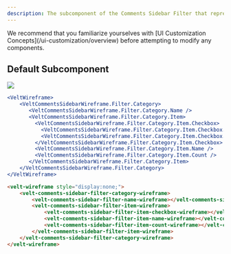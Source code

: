 ```yaml
---
description: The subcomponent of the Comments Sidebar Filter that represents the Category
---
```


<Note>
We recommend that you familiarize yourselves with [UI Customization Concepts](/ui-customization/overview) before attempting to modify any components.
</Note>



## Default Subcomponent

![](/images/customization/filter-category.png)
<RequestExample>
```jsx React / Next.js
<VeltWireframe>
    <VeltCommentsSidebarWireframe.Filter.Category>
       <VeltCommentsSidebarWireframe.Filter.Category.Name />
       <VeltCommentsSidebarWireframe.Filter.Category.Item>
         <VeltCommentsSidebarWireframe.Filter.Category.Item.Checkbox>
           <VeltCommentsSidebarWireframe.Filter.Category.Item.Checkbox.Checked />
           <VeltCommentsSidebarWireframe.Filter.Category.Item.Checkbox.Unchecked />
         </VeltCommentsSidebarWireframe.Filter.Category.Item.Checkbox>
         <VeltCommentsSidebarWireframe.Filter.Category.Item.Name />
         <VeltCommentsSidebarWireframe.Filter.Category.Item.Count />
       </VeltCommentsSidebarWireframe.Filter.Category.Item>
    </VeltCommentsSidebarWireframe.Filter.Category>
</VeltWireframe>
```


```HTML HTML
<velt-wireframe style="display:none;">
    <velt-comments-sidebar-filter-category-wireframe>
        <velt-comments-sidebar-filter-name-wireframe></velt-comments-sidebar-filter-name-wireframe>
        <velt-comments-sidebar-filter-item-wireframe>
            <velt-comments-sidebar-filter-item-checkbox-wireframe></velt-comments-sidebar-filter-item-checkbox-wireframe>
            <velt-comments-sidebar-filter-item-name-wireframe></velt-comments-sidebar-filter-item-name-wireframe>
            <velt-comments-sidebar-filter-item-count-wireframe></velt-comments-sidebar-filter-item-count-wireframe>
        </velt-comments-sidebar-filter-item-wireframe>
    </velt-comments-sidebar-filter-category-wireframe>
</velt-wireframe>
```

</RequestExample>
